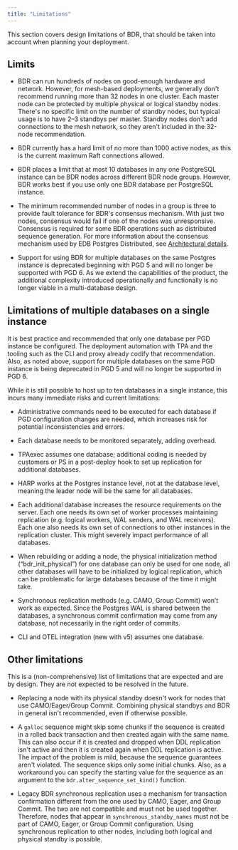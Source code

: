 ```yaml
---
title: "Limitations"
---
```



This section covers design limitations of BDR, that should be taken into account
when planning your deployment.

## Limits

- BDR can run hundreds of nodes on good-enough hardware and network. However,
for mesh-based deployments, we generally don't recommend running more than
32 nodes in one cluster.
Each master node can be protected by multiple physical or logical standby nodes.
There's no specific limit on the number of standby nodes,
but typical usage is to have 2&ndash;3 standbys per master. Standby nodes don't
add connections to the mesh network, so they aren't included in the
32-node recommendation.

- BDR currently has a hard limit of no more than 1000 active nodes, as this is the
current maximum Raft connections allowed.

- BDR places a limit that at most 10 databases in any one PostgreSQL instance
can be BDR nodes across different BDR node groups. However, BDR works best if
you use only one BDR database per PostgreSQL instance.

- The minimum recommended number of nodes in a group is three to provide fault 
tolerance for BDR's consensus mechanism. With just two nodes, consensus would 
fail if one of the nodes was unresponsive. Consensus is required for some BDR 
operations such as distributed sequence generation. For more information about 
the consensus mechanism used by EDB Postgres Distributed, see 
[Architectural details](/pgd/4/architectures/#architecture-details).

- Support for using BDR for multiple databases on the same
Postgres instance is deprecated beginning with PGD 5 and
will no longer be supported with PGD 6. As we extend the
capabilities of the product, the additional complexity introduced operationally
and functionally is no longer viable in a multi-database design.

## Limitations of multiple databases on a single instance

It is best practice and recommended that only one database per PGD instance be 
configured. The deployment automation with TPA and the tooling such as the CLI 
and proxy already codify that recommendation. Also, as noted above, support for 
multiple databases on the same PGD instance is being deprecated in PGD 5 and 
will no longer be supported in PGD 6.

While it is still possible to host up to ten databases in a single instance, 
this incurs many immediate risks and current limitations:

- Administrative commands need to be executed for each database if PGD 
    configuration changes are needed, which increases risk for potential 
    inconsistencies and errors.

- Each database needs to be monitored separately, adding overhead.

- TPAexec assumes one database; additional coding is needed by customers
    or PS in a post-deploy hook to set up replication for additional databases.

- HARP works at the Postgres instance level, not at the database level, 
    meaning the leader node will be the same for all databases.

- Each additional database increases the resource requirements on the server. 
    Each one needs its own set of worker processes maintaining replication 
    (e.g.  logical workers, WAL senders, and WAL receivers). Each one also 
    needs its own set of connections to other instances in the replication 
    cluster. This might severely impact performance of all databases.

- When rebuilding or adding a node, the physical initialization method 
    (“bdr_init_physical”) for one database can only be used for one node, 
    all other databases will have to be initialized by logical replication, 
    which can be problematic for large databases because of the time it might take.

- Synchronous replication methods (e.g. CAMO, Group Commit) won’t work as 
    expected. Since the Postgres WAL is shared between the databases, a synchronous 
    commit confirmation may come from any database, not necessarily in the right 
    order of commits.

- CLI and OTEL integration (new with v5) assumes one database. 

## Other limitations

This is a (non-comprehensive) list of limitations that are
expected and are by design. They are not expected to be resolved in the
future.

-   Replacing a node with its physical standby doesn't work for nodes that
    use CAMO/Eager/Group Commit. Combining physical standbys and BDR in
    general isn't recommended, even if otherwise possible.

-   A `galloc` sequence might skip some chunks if the
    sequence is created in a rolled back transaction and then created
    again with the same name. This can also occur if it is created and dropped when DDL
    replication isn't active and then it is created again when DDL
    replication is active.
    The impact of the problem is mild, because the sequence
    guarantees aren't violated. The sequence skips only some
    initial chunks. Also, as a workaround you can specify the
    starting value for the sequence as an argument to the
    `bdr.alter_sequence_set_kind()` function.

-   Legacy BDR synchronous replication uses a mechanism for transaction
    confirmation different from the one used by CAMO, Eager, and Group Commit.
    The two are not compatible and must not be used together. Therefore, nodes
    that appear in `synchronous_standby_names` must not be part of CAMO, Eager,
    or Group Commit configuration. Using synchronous replication to other nodes,
    including both logical and physical standby is possible.


